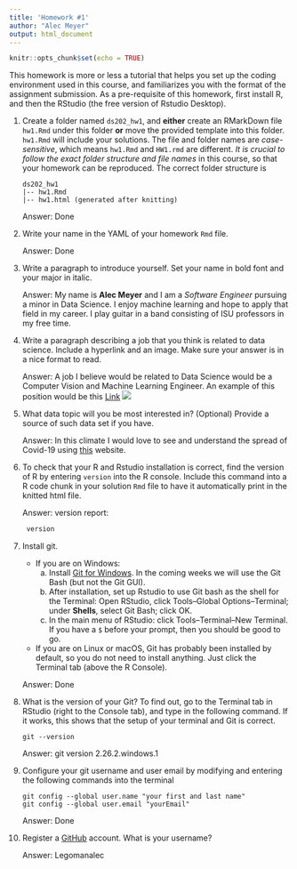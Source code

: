 ```yaml
---
title: 'Homework #1'
author: "Alec Meyer"
output: html_document
---
```


```r
knitr::opts_chunk$set(echo = TRUE)
```

This homework is more or less a tutorial that helps you set up the coding environment used in this course, and familiarizes you with the format of the assignment submission. 
As a pre-requisite of this homework, first install R, and then the RStudio (the free version of Rstudio Desktop). 

1. Create a folder named `ds202_hw1`, and **either** create an RMarkDown file `hw1.Rmd` under this folder **or** move the provided template into this folder. `hw1.Rmd` will include your solutions. The file and folder names are *case-sensitive*, which means `hw1.Rmd` and `HW1.rmd` are different. *It is crucial to follow the exact folder structure and file names* in this course, so that your homework can be reproduced. The correct folder structure is

    ```
    ds202_hw1
    |-- hw1.Rmd
    |-- hw1.html (generated after knitting)
    ```
    
    Answer: Done 

2. Write your name in the YAML of your homework `Rmd` file.

    Answer: Done

3. Write a paragraph to introduce yourself. Set your name in bold font and your major in italic. 

    Answer: My name is **Alec Meyer** and I am a *Software Engineer* pursuing a minor in Data Science. I enjoy machine learning and hope to apply that field in my career. I play guitar in a band consisting of ISU professors in my free time.
  
4. Write a paragraph describing a job that you think is related to data science. Include a hyperlink and an image. Make sure your answer is in a nice format to read. 

    Answer: A job I believe would be related to Data Science would be a Computer Vision and Machine Learning Engineer. An example of this position would be this [Link](https://www.google.com/search?safe=strict&sxsrf=ALeKk02Kt94N3213Lsf1jf9UERMTo-HiVA:1598216017210&ei=UddCX9e4DImttQarr5zIAw&q=machine+learning+engineer+jobs&oq=machine+learning+engineer+j&gs_lcp=CgZwc3ktYWIQARgAMgcIABAUEIcCMgIIADICCAAyAggAMgIIADICCAAyAggAMgIIADICCAAyAggAOgQIABBHOgQIABBDUKUSWP0dYLwiaABwAXgAgAFEiAF_kgEBMpgBAKABAaoBB2d3cy13aXrAAQE&sclient=psy-ab&ibp=htl;jobs&sa=X&ved=2ahUKEwiN-7PSmrLrAhXMGs0KHWAGBusQp4wCMAB6BAgMEAE#fpstate=tldetail&htivrt=jobs&htiq=machine+learning+engineer+jobs&htidocid=egVMf3ugVvUVl9uEAAAAAA%3D%3D) ![](https://encrypted-tbn0.gstatic.com/images?q=tbn:ANd9GcSj_teU4syILTVPk9uBiBrecm3EYIMaotTSrzIb&s=0) 
  
5. What data topic will you be most interested in? (Optional) Provide a source of such data set if you have.

    Answer: In this climate I would love to see and understand the spread of Covid-19 using [this](https://covid19.who.int/?gclid=Cj0KCQjwp4j6BRCRARIsAGq4yMG6SGQ4FIMGuxURKzyPSwvmdKRhILEsg6RqV483rBeerEFoXM5LWYcaAlYEEALw_wcB) website.
  
6. To check that your R and Rstudio installation is correct, find the version of R by entering `version` into the R console. Include this command into a R code chunk in your solution `Rmd` file to have it automatically print in the knitted html file. 

    Answer: version report:
```r
    version
```
  
7. Install git. 
    - If you are on Windows: 
        a. Install [Git for Windows](https://gitforwindows.org/). In the coming weeks we will use the Git Bash (but not the Git GUI). 
        b. After installation, set up Rstudio to use Git bash as the shell for the Terminal: Open RStudio, click Tools--Global Options--Terminal; under **Shells**, select Git Bash; click OK. 
        c. In the main menu of RStudio: click Tools--Terminal--New Terminal. If you have a `$` before your prompt, then you should be good to go.
    - If you are on Linux or macOS, Git has probably been installed by default, so you do not need to install anything. Just click the Terminal tab (above the R Console).

    Answer: Done
  
8. What is the version of your Git? To find out, go to the Terminal tab in RStudio (right to the Console tab), and type in the following command. If it works, this shows that the setup of your terminal and Git is correct. 
<!-- Then explore the bash command line and Git. -->

    ```
    git --version
    ```

    Answer: git version 2.26.2.windows.1 
  
9. Configure your git username and user email by modifying and entering the following commands into the terminal

    ```
    git config --global user.name "your first and last name"
    git config --global user.email "yourEmail"
    ```

    Answer: Done
  

10. Register a [GitHub](https://www.github.com) account. What is your username?

    Answer: Legomanalec